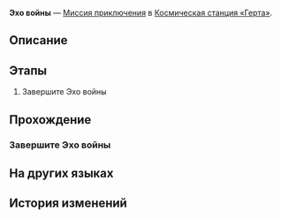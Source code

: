 {{Дополнить|Диалоги.}}
{{Миссия Инфобокс
|id              = 4010130
|Название        = 
|Изображение     = Миссия Освоения Эхо войны.png
|Тип             = Миссия приключения
|События         = 
|Глава           = 
|Условия         = Завершена {{cx}}<!--Hidden Mission ID 4010115-->
|Персонажи       = Первопроходец
|СтартЛокация    = Зона поддержки
|Мир             = Космическая станция «Герта»
|Локации         = Зона поддержки
|Предыдущая      = 
|Следующая       = 
|Награды         = Разрежённый эфир*3; Кредиты*2 000
}}
'''Эхо войны''' — [[Миссия приключения]] в [[Космическая станция «Герта»]].

==Описание==
{{Описание|<!--официальное описание из Перекрёстка судеб-->}}

==Этапы==
# Завершите Эхо войны

==Прохождение==
{{Дополнить}}

===Завершите Эхо войны===
{{Описание миссии|локация=Зона поддержки|Одолейте сильного противника в Эхе войны и получите награду.}}
{{Диалог Начало}}
{{Диалог Конец}}

==На других языках==
{{На других языках
|en   = Echo of War
|zhs  = 「历战余响」
|zht  = 「歷戰餘響」
|ja   = 「歴戦余韻」
|ko   = 「전쟁의 여운」
|es   = Ecos de la guerra
|fr   = Écho de la guerre
|ru   = Эхо войны
|th   = "Echo of War"
|vi   = "Dư Âm Chiến Đấu"
|de   = Echo des Krieges
|id   = "Echo of War"
|pt   = Eco da Guerra
}}

==История изменений==
{{История изменений|2.7}}
